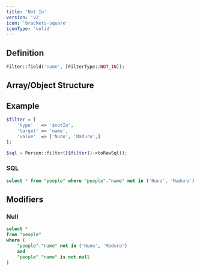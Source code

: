 ```yaml
---
title: 'Not In'
version: 'v2'
icon: 'brackets-square'
iconType: 'solid'
---
```


## Definition
```php
Filter::field('name', [FilterType::NOT_IN]);
```

## Array/Object Structure


<TypeParameterField type="$notIn" />


<TargetParameterField />

<ParamField body="value" type="array,min:1" required>
</ParamField>

<ParamField body="value.*" type="string|int|float" required>
</ParamField>

## Example

```php
$filter = [
    'type'   => '$notIn',
    'target' => 'name',
    'value'  => ['Nuno', 'Maduro',]
];
```

```php
$sql = Person::filter([$filter])->toRawSql();
```

### SQL

```sql
select * from "people" where "people"."name" not in ('Nuno', 'Maduro')
```

## Modifiers

### Null

<TypeParameterField type="$notIn:null" />

```sql
select *
from "people"
where (
    "people"."name" not in ('Nuno', 'Maduro')
    and
    "people"."name" is not null
)
```
